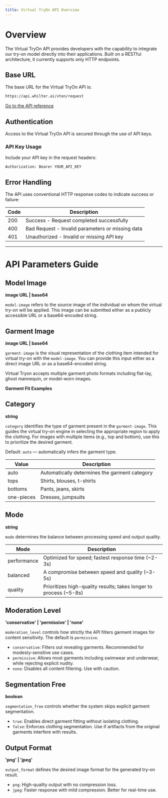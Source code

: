 ```yaml
---
title: Virtual TryOn API Overview
---
```



# Overview

The Virtual TryOn API provides developers with the capability to integrate our try-on model directly into their applications. Built on a RESTful architecture, it currently supports only HTTP endpoints.

## Base URL

The base URL for the Virtual TryOn API is:

```bash
https://api.whilter.ai/vton/request
```

[Go to the API reference](/api-reference/virtual-tryon-api/tryon-request)

## Authentication

Access to the Virtual TryOn API is secured through the use of API keys.

### API Key Usage

Include your API key in the request headers:

```http
Authorization: Bearer YOUR_API_KEY
```

## Error Handling

The API uses conventional HTTP response codes to indicate success or failure:

| Code | Description                                      |
| ---- | ------------------------------------------------ |
| 200  | Success - Request completed successfully         |
| 400  | Bad Request - Invalid parameters or missing data |
| 401  | Unauthorized - Invalid or missing API key        |

---

# API Parameters Guide

## Model Image

**image URL | base64**

`model-image` refers to the source image of the individual on whom the virtual try-on will be applied. This image can be submitted either as a publicly accessible URL or a base64-encoded string.

## Garment Image

**image URL | base64**

`garment-image` is the visual representation of the clothing item intended for virtual try-on with the `model-image`. You can provide this input either as a direct image URL or as a base64-encoded string.

Virtual Tryon accepts multiple garment photo formats including flat-lay, ghost mannequin, or model-worn images.

**Garment Fit Examples**

## Category

**string**

`category` identifies the type of garment present in the `garment-image`. This guides the virtual try-on engine in selecting the appropriate region to apply the clothing. For images with multiple items (e.g., top and bottom), use this to prioritize the desired garment.

Default: `auto` — automatically infers the garment type.

| Value      | Description                                   |
| ---------- | --------------------------------------------- |
| auto       | Automatically determines the garment category |
| tops       | Shirts, blouses, t-shirts                     |
| bottoms    | Pants, jeans, skirts                          |
| one-pieces | Dresses, jumpsuits                            |

## Mode

**string**

`mode` determines the balance between processing speed and output quality.

| Mode        | Description                                                        |
| ----------- | ------------------------------------------------------------------ |
| performance | Optimized for speed; fastest response time (~2-3s)                |
| balanced    | A compromise between speed and quality (~3-5s)                    |
| quality     | Prioritizes high-quality results; takes longer to process (~5-8s) |

## Moderation Level

**'conservative' | 'permissive' | 'none'**

`moderation_level` controls how strictly the API filters garment images for content sensitivity. The default is `permissive`.

- `conservative`: Filters out revealing garments. Recommended for modesty-sensitive use cases.
- `permissive`: Allows most garments including swimwear and underwear, while rejecting explicit nudity.
- `none`: Disables all content filtering. Use with caution.

## Segmentation Free

**boolean**

`segmentation_free` controls whether the system skips explicit garment segmentation.

- `true`: Enables direct garment fitting without isolating clothing.
- `false`: Enforces clothing segmentation. Use if artifacts from the original garments interfere with results.

## Output Format

**'png' | 'jpeg'**

`output_format` defines the desired image format for the generated try-on result.

- `png`: High-quality output with no compression loss.
- `jpeg`: Faster response with mild compression. Better for real-time use.